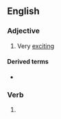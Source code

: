 ==English==

===Adjective===
{{en-adj}}

# Very [[exciting]]

====Derived terms====
* {{l|en|palpitatingly}}

===Verb===
{{head|en|verb form}}

# {{present participle of|en|palpitate|nocat=1}}
